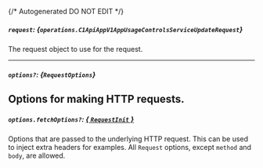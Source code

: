 {/* Autogenerated DO NOT EDIT  */}

##### `request`: *{`operations.C1ApiAppV1AppUsageControlsServiceUpdateRequest`}*
The request object to use for the request.

<Collapsible openLabel={Labels.showProperties} closeLabel={Labels.hideProperties}>
  <C1ApiAppV1AppUsageControlsServiceUpdateRequest />
</Collapsible>

---
##### `options?`: *{`RequestOptions`}*
Options for making HTTP requests.
---
##### `options.fetchOptions?`: [*{ `RequestInit` }*](https://developer.mozilla.org/en-US/docs/Web/API/Request/Request#options)
Options that are passed to the underlying HTTP request. This can be used to inject extra headers for examples. All `Request` options, except `method` and `body`, are allowed.

